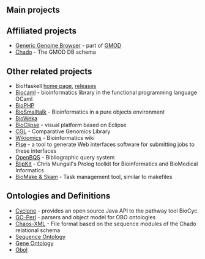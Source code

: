 ==Main projects==
{{Main projects}}

==Affiliated projects==
* [http://www.gmod.org/ggb Generic Genome Browser] - part of [http://www.gmod.org GMOD]
* [http://www.gmod.org/schema/ Chado] - The GMOD DB schema

==Other related projects==
* BioHaskell [http://biohaskell.org/ home page], [http://hackage.haskell.org/packages/archive/pkg-list.html#cat:bioinformatics releases]
* [http://biocaml.org Biocaml] - bioinformatics library in the functional programming language OCaml
* [http://biophp.org BioPHP]
* [http://biosmalltalk.github.io/web/ BioSmalltalk] - Bioinformatics in a pure objects environment
* [http://bioweka.sourceforge.net/index.php/Main_Page BioWeka]
* [http://www.bioclipse.net/ BioClipse] - visual platform based on Eclipse
* [http://www.yandell-lab.org/cgl/ CGL] - Comparative Genomics Library
* [http://wikiomics.org Wikiomics] - Bioinformatics wiki
* [http://www.pasteur.fr/recherche/unites/sis/Pise/ Pise] - a tool to generate Web interfaces software for submitting jobs to these interfaces
* [http://www.ebi.ac.uk/~senger/openbqs/ OpenBQS] - Bibliographic query system
* [http://blipkit.org BlipKit] - Chris Mungall's Prolog toolkit for Bioinformatics and BioMedical Informatics
* [http://skam.sourceforge.net/ BioMake &amp; Skam] - Task management tool, similar to makefiles

==Ontologies and Definitions==
* [http://nemo-cyclone.sourceforge.net Cyclone] - provides an open source Java API to the pathway tool BioCyc.
* [http://search.cpan.org/~cmungall/go-perl GO-Perl] - parsers and object model for OBO ontologies
* [http://www.fruitfly.org/chaos-xml/ Chaos-XML] - File format based on the sequence modules of the Chado relational schema
* [http://song.sourceforge.net/ Sequence Ontology]
* [http://geneontology.org/ Gene Ontology]
* [http://www.fruitfly.org/~cjm/obol/ Obol]